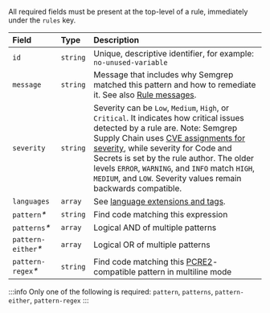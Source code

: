 All required fields must be present at the top-level of a rule, immediately under the `rules` key.

|     Field     |   Type   | Description |
| :------------ | :------- | :---------- |
| `id`          | `string` | Unique, descriptive identifier, for example: `no-unused-variable`        |
| `message`     | `string` | Message that includes why Semgrep matched this pattern and how to remediate it. See also [Rule messages](/contributing/contributing-to-semgrep-rules-repository/#rule-messages). |
| `severity`    | `string` | Severity can be `Low`, `Medium`, `High`, or `Critical`. It indicates how critical issues detected by a rule are. Note: Semgrep Supply Chain uses [CVE assignments for severity](/docs/semgrep-supply-chain/view-export#filter-findings), while severity for Code and Secrets is set by the rule author. The older levels `ERROR`, `WARNING`, and `INFO` match `HIGH`, `MEDIUM`, and `LOW`. Severity values remain backwards compatible. |
| `languages`   | `array`  | See [language extensions and tags](/writing-rules/rule-syntax/#language-extensions-and-languages-key-values).  |
| `pattern`_\*_     | `string` | Find code matching this expression |
| `patterns`_\*_   | `array`  | Logical AND of multiple patterns |
| `pattern-either`_\*_ | `array`  | Logical OR of multiple patterns |
| `pattern-regex`_\*_   | `string` | Find code matching this [PCRE2](https://www.pcre.org/current/doc/html/pcre2pattern.html)-compatible pattern in multiline mode |

:::info
Only one of the following is required: `pattern`, `patterns`, `pattern-either`, `pattern-regex`
:::
